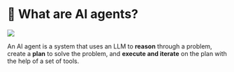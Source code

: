 # 📘 What are AI agents?

![](/img/screenshots/10-key-concepts/agent-workflow.png)

An AI agent is a system that uses an LLM to **reason** through a problem, create a **plan** to solve the problem, and **execute and iterate** on the plan with the help of a set of tools.